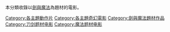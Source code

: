 本分類收錄以[[劍與魔法|劍與魔法]]為題材的電影。

[[Category:各主題動作片|Category:各主題動作片]]
[[Category:各主題奇幻電影|Category:各主題奇幻電影]]
[[Category:劍與魔法題材作品|Category:劍與魔法題材作品]]
[[Category:刀剑题材电影|Category:刀剑题材电影]]
[[Category:魔法题材电影|Category:魔法题材电影]]